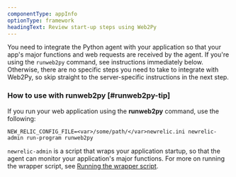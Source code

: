 ```yaml
---
componentType: appInfo
optionType: framework
headingText: Review start-up steps using Web2Py
---
```


You need to integrate the Python agent with your application so that your app's major functions and web requests are received by the agent. If you're using the `runweb2py` command, see instructions immediately below. Otherwise, there are no specific steps you need to take to integrate with Web2Py, so skip straight to the server-specific instructions in the next step.

### How to use with runweb2py [#runweb2py-tip]

If you run your web application using the **runweb2py** command, use the following:

```
NEW_RELIC_CONFIG_FILE=<var>/some/path/</var>newrelic.ini newrelic-admin run-program runweb2py
```

`newrelic-admin` is a script that wraps your application startup, so that the agent can monitor your application's major functions. For more on running the wrapper script, see [Running the wrapper script](/docs/agents/python-agent/installation-configuration/python-agent-installation#integration).